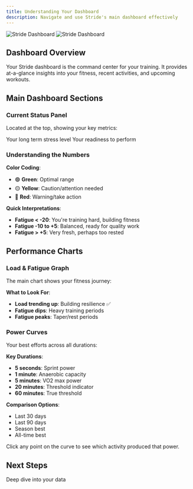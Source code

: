```yaml
---
title: Understanding Your Dashboard
description: Navigate and use Stride's main dashboard effectively
---
```


<img
  className="block dark:hidden"
  src="/images/dashboard-light.png"
  alt="Stride Dashboard"
/>
<img
  className="hidden dark:block"
  src="/images/dashboard-dark.png"
  alt="Stride Dashboard"
/>


## Dashboard Overview

Your Stride dashboard is the command center for your training. It provides at-a-glance insights into your fitness, recent activities, and upcoming workouts.

## Main Dashboard Sections

### Current Status Panel

Located at the top, showing your key metrics:

<CardGroup cols={4}>
  <Card title="Load" icon="chart-line">
    Your long term stress level
  </Card>
  <Card title="Fatigue" icon="heart">
    Your readiness to perform
  </Card>
</CardGroup>

### Understanding the Numbers

**Color Coding**:
- 🟢 **Green**: Optimal range
- 🟡 **Yellow**: Caution/attention needed
- 🔴 **Red**: Warning/take action

**Quick Interpretations**:
- **Fatigue < -20**: You're training hard, building fitness
- **Fatigue -10 to +5**: Balanced, ready for quality work
- **Fatigue > +5**: Very fresh, perhaps too rested

## Performance Charts

### Load & Fatigue Graph

The main chart shows your fitness journey:

**What to Look For**:
- **Load trending up**: Building resilience ✅
- **Fatigue dips**: Heavy training periods
- **Fatigue peaks**: Taper/rest periods

### Power Curves

Your best efforts across all durations:

**Key Durations**:
- **5 seconds**: Sprint power
- **1 minute**: Anaerobic capacity
- **5 minutes**: VO2 max power
- **20 minutes**: Threshold indicator
- **60 minutes**: True threshold

**Comparison Options**:
- Last 30 days
- Last 90 days
- Season best
- All-time best

<Info>
  Click any point on the curve to see which activity produced that power.
</Info>


## Next Steps

<CardGroup cols={2}>
  <Card
    title="Activity Analysis"
    icon="microscope"
    href="/daily-training/activity-analysis"
  >
    Deep dive into your data
  </Card>
</CardGroup>
